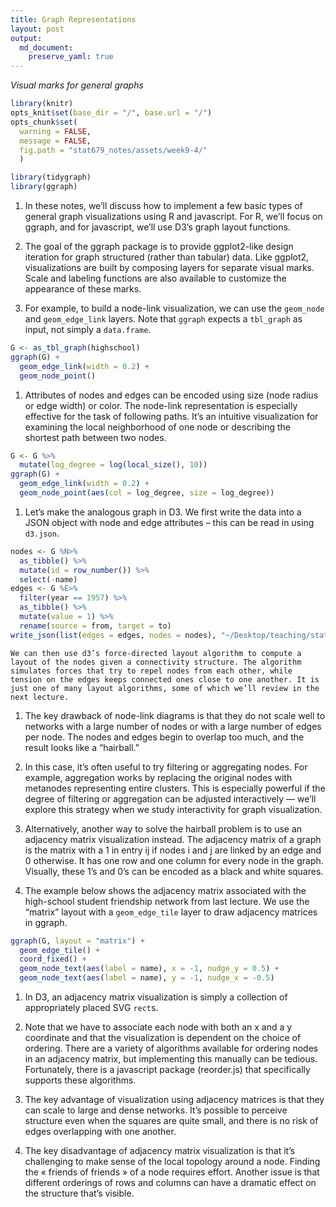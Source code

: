 ```yaml
---
title: Graph Representations
layout: post
output: 
  md_document:
    preserve_yaml: true
---
```


_Visual marks for general graphs_

```r
library(knitr)
opts_knit$set(base_dir = "/", base.url = "/")
opts_chunk$set(
  warning = FALSE, 
  message = FALSE,
  fig.path = "stat679_notes/assets/week9-4/"
  )
```

```r
library(tidygraph)
library(ggraph)
```


1. In these notes, we’ll discuss how to implement a few basic types of general
graph visualizations using R and javascript. For R, we’ll focus on ggraph, and
for javascript, we’ll use D3’s graph layout functions.

1. The goal of the ggraph package is to provide ggplot2-like design iteration
for graph structured (rather than tabular) data. Like ggplot2, visualizations
are built by composing layers for separate visual marks. Scale and labeling
functions are also available to customize the appearance of these marks.

1. For example, to build a node-link visualization, we can use the `geom_node`
and `geom_edge_link` layers. Note that `ggraph` expects a `tbl_graph` as input,
not simply a `data.frame`.

```r
G <- as_tbl_graph(highschool)
ggraph(G) +
  geom_edge_link(width = 0.2) +
  geom_node_point()
```

1. Attributes of nodes and edges can be encoded using size (node radius or edge
width) or color. The node-link representation is especially effective for the
task of following paths. It’s an intuitive visualization for examining the local
neighborhood of one node or describing the shortest path between two nodes.

```r
G <- G %>%
  mutate(log_degree = log(local_size(), 10))
ggraph(G) +
  geom_edge_link(width = 0.2) +
  geom_node_point(aes(col = log_degree, size = log_degree))
```

1. Let’s make the analogous graph in D3. We first write the data into a JSON
object with node and edge attributes -- this can be read in using `d3.json`.

```r
nodes <- G %N>%
  as_tibble() %>%
  mutate(id = row_number()) %>%
  select(-name)
edges <- G %E>%
  filter(year == 1957) %>%
  as_tibble() %>%
  mutate(value = 1) %>%
  rename(source = from, target = to)
write_json(list(edges = edges, nodes = nodes), "~/Desktop/teaching/stat679_code/examples/week9/week9-4/highschool.json")
```

  	We can then use d3’s force-directed layout algorithm to compute a layout of the nodes given a connectivity structure. The algorithm simulates forces that try to repel nodes from each other, while tension on the edges keeps connected ones close to one another. It is just one of many layout algorithms, some of which we’ll review in the next lecture.

	
1. The key drawback of node-link diagrams is that they do not scale well to
networks with a large number of nodes or with a large number of edges per node.
The nodes and edges begin to overlap too much, and the result looks like a
“hairball.”

1. In this case, it’s often useful to try filtering or aggregating nodes. For
example, aggregation works by replacing the original nodes with metanodes
representing entire clusters. This is especially powerful if the degree of
filtering or aggregation can be adjusted interactively — we’ll explore this
strategy when we study interactivity for graph visualization.

1. Alternatively, another way to solve the hairball problem is to use an
adjacency matrix visualization instead. The adjacency matrix of a graph is the
matrix with a 1 in entry ij if nodes i and j are linked by an edge and 0
otherwise. It has one row and one column for every node in the graph. Visually,
these 1’s and 0’s can be encoded as a black and white squares.

1. The example below shows the adjacency matrix associated with the high-school
student friendship network from last lecture. We use the “matrix” layout with
a `geom_edge_tile` layer to draw adjacency matrices in ggraph.

```r
ggraph(G, layout = "matrix") +
  geom_edge_tile() +
  coord_fixed() +
  geom_node_text(aes(label = name), x = -1, nudge_y = 0.5) +
  geom_node_text(aes(label = name), y = -1, nudge_x = -0.5)
```

1. In D3, an adjacency matrix visualization is simply a collection of
appropriately placed SVG `rect`s.

1. Note that we have to associate each node with both an x and a y coordinate
and that the visualization is dependent on the choice of ordering. There are a
variety of algorithms available for ordering nodes in an adjacency matrix, but
implementing this manually can be tedious. Fortunately, there is a javascript
package (reorder.js) that specifically supports these algorithms.

1. The key advantage of visualization using adjacency matrices is that they can
scale to large and dense networks. It’s possible to perceive structure even when
the squares are quite small, and there is no risk of edges overlapping with one
another.

1. The key disadvantage of adjacency matrix visualization is that it’s
challenging to make sense of the local topology around a node. Finding the «
friends of friends » of a node requires effort. Another issue is that different
orderings of rows and columns can have a dramatic effect on the structure that’s
visible.
